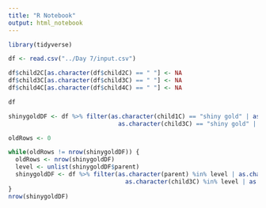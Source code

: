```yaml
---
title: "R Notebook"
output: html_notebook
---
```


```r
library(tidyverse)

df <- read.csv("../Day 7/input.csv")

df$child2C[as.character(df$child2C) == " "] <- NA
df$child3C[as.character(df$child3C) == " "] <- NA
df$child4C[as.character(df$child4C) == " "] <- NA

df
```

```r
shinygoldDF <- df %>% filter(as.character(child1C) == "shiny gold" | as.character(child2C) == "shiny gold" | 
                               as.character(child3C) == "shiny gold" | as.character(child4C) == "shiny gold")

oldRows <- 0

while(oldRows != nrow(shinygoldDF)) {
  oldRows <- nrow(shinygoldDF)
  level <- unlist(shinygoldDF$parent)
  shinygoldDF <- df %>% filter(as.character(parent) %in% level | as.character(child1C) %in% level | as.character(child2C)%in% level | 
                                 as.character(child3C) %in% level | as.character(child4C) %in% level)
}
nrow(shinygoldDF)
```
